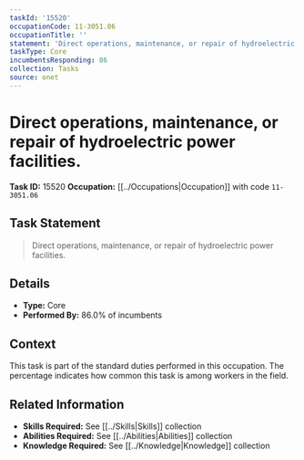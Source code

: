 ```yaml
---
taskId: '15520'
occupationCode: 11-3051.06
occupationTitle: ''
statement: 'Direct operations, maintenance, or repair of hydroelectric power facilities.'
taskType: Core
incumbentsResponding: 86
collection: Tasks
source: onet
---
```

# Direct operations, maintenance, or repair of hydroelectric power facilities.

**Task ID:** 15520
**Occupation:** [[../Occupations|Occupation]] with code `11-3051.06`

## Task Statement

> Direct operations, maintenance, or repair of hydroelectric power facilities.

## Details

- **Type:** Core
- **Performed By:** 86.0% of incumbents

## Context

This task is part of the standard duties performed in this occupation. The percentage indicates how common this task is among workers in the field.

## Related Information

- **Skills Required:** See [[../Skills|Skills]] collection
- **Abilities Required:** See [[../Abilities|Abilities]] collection
- **Knowledge Required:** See [[../Knowledge|Knowledge]] collection
